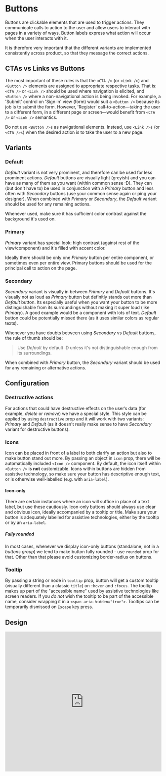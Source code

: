 # Buttons

Buttons are clickable elements that are used to trigger actions. 
They communicate calls to action to the user and allow users to interact with pages in a variety of ways. 
Button labels express what action will occur when the user interacts with it.

 It is therefore very important that the different variants are implemented consistently across product, 
 so that they message the correct actions.

## CTAs vs Links vs Buttons

The most important of these rules is that the `<CTA />` (or `<Link />`) and `<Button />` elements are assigned to appropriate respective tasks. 
That is: `<CTA />` or `<Link />` should be used where navigation is elicited, and `<Button />` where a non-navigational action is being invoked.
For example, a 'Submit' control on 'Sign in' view (form) would suit a `<Button />` because its job is to submit the form. 
However, 'Register' call-to-action—taking the user to a different form, in a different page or screen—would benefit from `<CTA />` or `<Link />` semantics.

Do not use `<Button />s` as navigational elements. Instead, use `<Link />s` (or `<CTA />s`) when the desired action is to take the user to a new page.

## Variants

### Default

_Default_ variant is not very prominent, and therefore can be used for less prominent actions.
_Default_ buttons are visually light (greyish) and you can have as many of them as you want (within common sense :D). 
They can (but don't have to) be used in conjunction with a _Primary_ button and less often with _Secondary_ buttons (use your common sense again or ping your designer).
When combined with _Primary_ or _Secondary_, the _Default_ variant should be used for any remaining actions.

Whenever used, make sure it has sufficient color contrast against the background it's used on.

### Primary

_Primary_ variant has special look: high contrast (against rest of the view/component) and it's filled with accent color. 

Ideally there should be only one _Primary_ button per entire component, or sometimes even per entire view.
Primary buttons should be used for the principal call to action on the page.

### Secondary

_Secondary_ variant is visually in between _Primary_ and _Default_ buttons. It's visually not as loud as _Primary_ button but definitly stands out more than _Default_ button.
Its especially useful when you want your button to be more distinguishable from its surroundings without making it super loud (like _Primary_). 
A good example would be a component with lots of text. _Default_ button could be potentially missed there (as it uses similar colors as regular texts).

Whenever you have doubts between using _Secondary_ vs _Default_ buttons, the rule of thumb should be:

> Use _Default_ by default :D unless it's not distinguishable enough from its surroundings.

When combined with _Primary_ button, the _Secondary_ variant should be used for any remaining or alternative actions.

## Configuration

### Destructive actions

For actions that could have destructive effects on the user’s data (for example, *delete* or *remove*) we have a special style.
This style can be applied by using `destructive` prop and it will work with two variants: _Primary_ and _Default_ (as it doesn't really make sense to have _Secondary_ variant for destructive buttons).

### Icons

Icon can be placed in front of a label to both clarify an action but also to make button stand out more.
By passing an object in `icon` prop, there will be automatically included `<Icon />` component.
By default, the icon itself within `<Button />` is **not** customizable. Icons within buttons are hidden from assistive technology, so make sure your button has descriptive enough text, or is otherwise well-labelled (e.g. with `aria-label`).

#### Icon-only

There are certain instances where an icon will suffice in place of a text label, but use these cautiously.
Icon-only buttons should always use clear and obvious icon, ideally accompanied by a tooltip or title. Make sure your button is adequately labelled for assistive technologies, either by the tooltip or by an `aria-label`.

##### Fully rounded

In most cases, whenever we display icon-only buttons (standalone, not in a *buttons group*) we tend to make button fully rounded - use `rounded` prop for that.
Other than that please avoid customizing border-radius on buttons.

### Tooltip

By passing a string or node in `tooltip` prop, button will get a custom tooltip (visually different than a classic `title`) on `:hover` and `:focus`. The tooltip makes up part of the "accessible name" used by assistive technologies like screen readers. If you _do not_ wish the tooltip to be part of the accessible name, consider wrapping it in a `<span aria-hidden="true">`. Tooltips can be temporarily dismissed on `Escape` key press.

## Design

<iframe style="border: 1px solid rgba(0, 0, 0, 0.1);" width="100%" height="450" src="https://www.figma.com/embed?embed_host=share&url=https%3A%2F%2Fwww.figma.com%2Ffile%2FgHpwugeu9jFGW4d9u3ReuR%2FCrayons%3Fnode-id%3D1%253A29" allowfullscreen></iframe>
